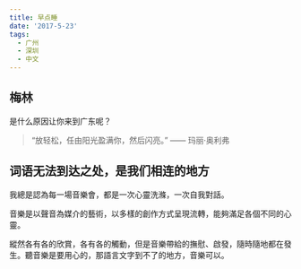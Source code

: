 ```yaml
---
title: 早点睡
date: '2017-5-23'
tags:
  - 广州
  - 深圳
  - 中文
---
```


## 梅林

是什么原因让你来到广东呢？

> “放轻松，任由阳光盈满你，然后闪亮。”
> —— 玛丽·奥利弗

## 词语无法到达之处，是我们相连的地方

我總是認為每一場音樂會，都是一次心靈洗滌，一次自我對話。

音樂是以聲音為媒介的藝術，以多樣的創作方式呈現流轉，能夠滿足各個不同的心靈。

縱然各有各的欣賞，各有各的觸動，但是音樂帶給的撫慰、啟發，隨時隨地都在發生。聽音樂是要用心的，那語言文字到不了的地方，音樂可以。
